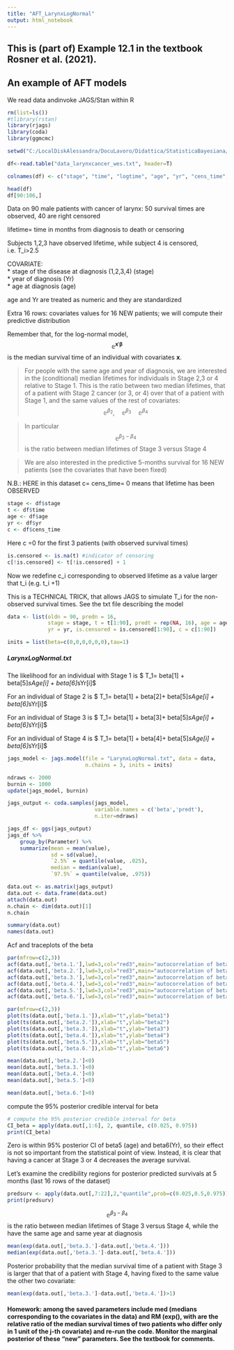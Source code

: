 ---
title: "AFT_LarynxLogNormal"
output: html_notebook
---
## This is (part of) Example 12.1 in the textbook Rosner et al. (2021). 

## An example of AFT models

We read data andinvoke JAGS/Stan within R
  

```{r}
rm(list=ls())
#tlibrary(rstan)
library(rjags)
library(coda)
library(ggmcmc)
```

```{r}
setwd("C:/LocalDiskAlessandra/DocuLavoro/Didattica/StatisticaBayesiana/mat2425/SLIDES_2425/R-Notebooks_2425")

df<-read.table("data_larynxcancer_wes.txt", header=T)

colnames(df) <- c("stage", "time", "logtime", "age", "yr", "cens_time", "log_cens_time")

head(df)
df[90:106,]

```
Data on 90 male patients with cancer of larynx: 50 survival times are observed, 40 are right censored

lifetime= time in months from diagnosis to death or censoring

Subjects 1,2,3 have observed lifetime, while subject 4 is censored, i.e. T_i>2.5 

COVARIATE:         
* stage of the disease at diagnosis (1,2,3,4) (stage)        
* year of diagnosis (Yr)      
* age at diagnosis (age)

age and Yr are treated as numeric and they are standardized 

Extra 16 rows: covariates values for 16 NEW patients; we will compute their predictive distribution

Remember that, for the log-normal model, $$ {\mathbb{e}}^{{\mathbf x}' {\mathbf \beta}}$$ is the median survival time of an individual with covariates $\mathbf x$. 

> For people with the same age and year of diagnosis, we are interested in the (conditional) median lifetimes for individuals  in Stage 2,3 or 4 relative to Stage 1. This is the ratio between two median lifetimes, that of a patient with Stage 2 cancer (or 3, or 4) over that of a patient with Stage 1, and the same values of the rest of covariates:
$${\mathbb{e}}^{\beta_2}, \quad{\mathbb{e}}^{\beta_3}\quad {\mathbb{e}}^{\beta_4}$$

> In particular $${\mathbb{e}}^{\beta_3-\beta_4} $$ is the ratio between median lifetimes of Stage 3 versus Stage 4

> We are also interested in the predictive 5-months survival for  16 NEW patients (see the covariates that have been fixed)

N.B.: HERE in this dataset c= cens_time= 0 means that lifetime has been OBSERVED

```{r}
stage <- df$stage
t <- df$time
age <- df$age
yr <- df$yr
c <- df$cens_time
```
Here c =0 for the first 3 patients (with observed survival times)
 
```{r}
is.censored <- is.na(t) #indicator of censoring
c[!is.censored] <- t[!is.censored] + 1
```
Now we redefine c_i corresponding to observed lifetime as a value larger that t_i (e.g. t_i +1)

This is a TECHNICAL TRICK, that allows JAGS to simulate T_i for the non-observed survival times. See the txt file describing the model

```{r}
data <- list(oldn = 90, predn = 16,
             stage = stage, t = t[1:90], predt = rep(NA, 16), age = age,
             yr = yr, is.censored = is.censored[1:90], c = c[1:90]) 

inits = list(beta=c(0,0,0,0,0,0),tau=1)
```
##### LarynxLogNormal.txt

The likelihood for an individual with Stage 1 is 
$ \log T_1= beta[1] + beta[5]*sAge[i] + beta[6]*sYr[i]$ 

For an individual of Stage 2 is $ \log T_1= beta[1] + beta[2]+ beta[5]*sAge[i] + beta[6]*sYr[i]$ 

For an individual of Stage 3 is $ \log T_1= beta[1] + beta[3]+ beta[5]*sAge[i] + beta[6]*sYr[i]$ 

For an individual of Stage 4 is $ \log T_1= beta[1] + beta[4]+ beta[5]*sAge[i] + beta[6]*sYr[i]$ 


 
```{r}
jags_model <- jags.model(file = "LarynxLogNormal.txt", data = data,
                         n.chains = 3, inits = inits)
```
```{r}
ndraws <- 2000
burnin <- 1000
update(jags_model, burnin)
```
```{r}
jags_output <- coda.samples(jags_model,
                            variable.names = c('beta','predt'),
                            n.iter=ndraws)
```
```{r}
jags_df <- ggs(jags_output)
jags_df %>%
    group_by(Parameter) %>%
    summarize(mean = mean(value),
              sd = sd(value),
              `2.5%` = quantile(value, .025),
              median = median(value),
              `97.5%` = quantile(value, .975))
```

```{r}
data.out <- as.matrix(jags_output)
data.out <- data.frame(data.out)
attach(data.out)
n.chain <- dim(data.out)[1]
n.chain

summary(data.out)
names(data.out)
```
Acf and traceplots of the beta

```{r}
par(mfrow=c(2,3))
acf(data.out[,'beta.1.'],lwd=3,col="red3",main="autocorrelation of beta1")
acf(data.out[,'beta.2.'],lwd=3,col="red3",main="autocorrelation of beta2")
acf(data.out[,'beta.3.'],lwd=3,col="red3",main="autocorrelation of beta3")
acf(data.out[,'beta.4.'],lwd=3,col="red3",main="autocorrelation of beta4")
acf(data.out[,'beta.5.'],lwd=3,col="red3",main="autocorrelation of beta5")
acf(data.out[,'beta.6.'],lwd=3,col="red3",main="autocorrelation of beta6")

par(mfrow=c(2,3))
plot(ts(data.out[,'beta.1.']),xlab="t",ylab="beta1")
plot(ts(data.out[,'beta.2.']),xlab="t",ylab="beta2")
plot(ts(data.out[,'beta.3.']),xlab="t",ylab="beta3")
plot(ts(data.out[,'beta.4.']),xlab="t",ylab="beta4")
plot(ts(data.out[,'beta.5.']),xlab="t",ylab="beta5")
plot(ts(data.out[,'beta.6.']),xlab="t",ylab="beta6")
```
```{r}
mean(data.out[,'beta.2.']<0)
mean(data.out[,'beta.3.']<0)
mean(data.out[,'beta.4.']<0)
mean(data.out[,'beta.5.']<0)

```
```{r}
mean(data.out[,'beta.6.']>0)
```
compute the 95% posterior credible interval for beta
```{r}
# compute the 95% posterior credible interval for beta
CI_beta = apply(data.out[,1:6], 2, quantile, c(0.025, 0.975)) 
print(CI_beta)
```

Zero is within 95% posterior CI of beta5 (age) and beta6(Yr), so their effect is not so important from the statistical point of view. Instead, it is clear that having a cancer at Stage 3 or 4 decreases the average survival. 


Let's examine the credibility regions for posterior predicted survivals  at 5 months 
(last 16 rows of the dataset)

```{r}
predsurv <- apply(data.out[,7:22],2,"quantile",prob=c(0.025,0.5,0.975))
print(predsurv)
```

$${\mathbb{e}}^{\beta_3-\beta_4} $$ is the ratio between median lifetimes of Stage 3 versus Stage 4, while the have the same age and same year at diagnosis
```{r}
mean(exp(data.out[,'beta.3.']-data.out[,'beta.4.']))
median(exp(data.out[,'beta.3.']-data.out[,'beta.4.']))
```
Posterior probability that the median survival time of a patient with Stage 3 is larger that that of a patient with Stage 4, having fixed to the same value the other two covariate:
 
```{r}
mean(exp(data.out[,'beta.3.']-data.out[,'beta.4.'])>1)
```
 
 
#### Homework: among the saved parameters include med (medians corresponding to the covariates in the data) and RM (exp(\beta[j]), with are the relative ratio of the median survival times of two patients who differ only in 1 unit of the j-th covariate) and re-run the code. Monitor the marginal posterior of these "new" parameters. See the textbook for comments. 